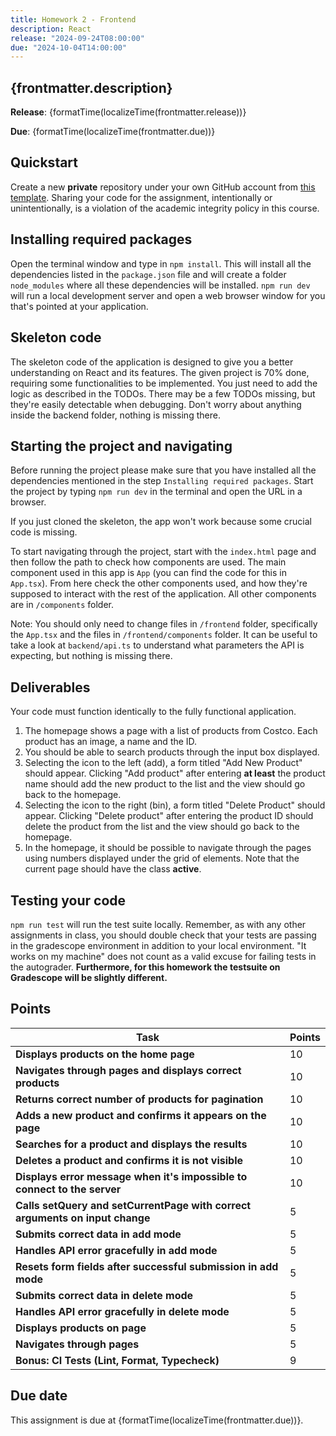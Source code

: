 ```yaml
---
title: Homework 2 - Frontend
description: React
release: "2024-09-24T08:00:00"
due: "2024-10-04T14:00:00"
---
```




## {frontmatter.description}

**Release**: {formatTime(localizeTime(frontmatter.release))}

**Due**: {formatTime(localizeTime(frontmatter.due))}

## Quickstart

Create a new **private** repository under your own GitHub account
from [this template](https://github.com/swad-cs-uic/homework2-f24). Sharing your
code for the assignment, intentionally or unintentionally, is a violation of the
academic integrity policy in this course.

## Installing required packages

Open the terminal window and type in `npm install`. This will install all the dependencies listed in the `package.json` file and will create a folder `node_modules` where all these dependencies will be installed. `npm run dev` will run a local development server and open a web browser window for you that's pointed at your application.

## Skeleton code

The skeleton code of the application is designed to give you a better understanding on React and its features. The given project is 70% done, requiring some functionalities to be implemented. You just need to add the logic as described in the TODOs. There may be a few TODOs missing, but they're easily detectable when debugging.
Don't worry about anything inside the backend folder, nothing is missing there.

## Starting the project and navigating

Before running the project please make sure that you have installed all the dependencies mentioned in the step `Installing required packages`. Start the project by typing `npm run dev` in the terminal and open the URL in a browser.

If you just cloned the skeleton, the app won't work because some crucial code is missing.

To start navigating through the project, start with the `index.html` page and then follow the path to check how components are used. The main component used in this app is `App` (you can find the code for this in `App.tsx`). From here check the other components used, and how they're supposed to interact with the rest of the application. All other components are in `/components` folder.

Note: You should only need to change files in `/frontend` folder, specifically the `App.tsx` and the files in `/frontend/components` folder. It can be useful to take a look at `backend/api.ts` to understand what parameters the API is expecting, but nothing is missing there.

## Deliverables

Your code must function identically to the fully functional application.

1. The homepage shows a page with a list of products from Costco. Each product has an image, a name and the ID.
2. You should be able to search products through the input box displayed.
3. Selecting the icon to the left (add), a form titled "Add New Product" should appear. Clicking "Add product" after entering **at least** the product name should add the new product to the list and the view should go back to the homepage.
4. Selecting the icon to the right (bin), a form titled "Delete Product" should appear. Clicking "Delete product" after entering the product ID should delete the product from the list and the view should go back to the homepage.
5. In the homepage, it should be possible to navigate through the pages using numbers displayed under the grid of elements. Note that the current page should have the class **active**.

## Testing your code

`npm run test` will run the test suite locally. Remember, as with any other
assignments in class, you should double check that your tests are passing in the
gradescope environment in addition to your local environment. "It works on my
machine" does not count as a valid excuse for failing tests in the autograder. **Furthermore, for this homework the testsuite on Gradescope will be slightly different.**

## Points

| Task                                                                         | Points |
| ---------------------------------------------------------------------------- | ------ |
| **Displays products on the home page**                                       | 10     |
| **Navigates through pages and displays correct products**                    | 10     |
| **Returns correct number of products for pagination**                        | 10     |
| **Adds a new product and confirms it appears on the page**                   | 10     |
| **Searches for a product and displays the results**                          | 10     |
| **Deletes a product and confirms it is not visible**                         | 10     |
| **Displays error message when it's impossible to connect to the server**     | 10     |
| **Calls setQuery and setCurrentPage with correct arguments on input change** | 5      |
| **Submits correct data in add mode**                                         | 5      |
| **Handles API error gracefully in add mode**                                 | 5      |
| **Resets form fields after successful submission in add mode**               | 5      |
| **Submits correct data in delete mode**                                      | 5      |
| **Handles API error gracefully in delete mode**                              | 5      |
| **Displays products on page**                                                | 5      |
| **Navigates through pages**                                                  | 5      |
| **Bonus: CI Tests (Lint, Format, Typecheck)**                                | 9      |

## Due date

This assignment is due at {formatTime(localizeTime(frontmatter.due))}.
